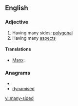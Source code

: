 ==English==

===Adjective===
{{en-adj|pos=[[many]]-[[sided]]}}

# Having many sides; [[polygonal]]
# Having many [[aspect]]s

====Translations====
{{trans-top|having many sides}}
* [[Manx]]: {{t|gv|yl-heuagh}}
{{trans-mid}}
{{trans-bottom}}

===Anagrams===
* {{alphagram|addeimnsy}}
* [[dynamised#English|dynamised]]

[[vi:many-sided]]